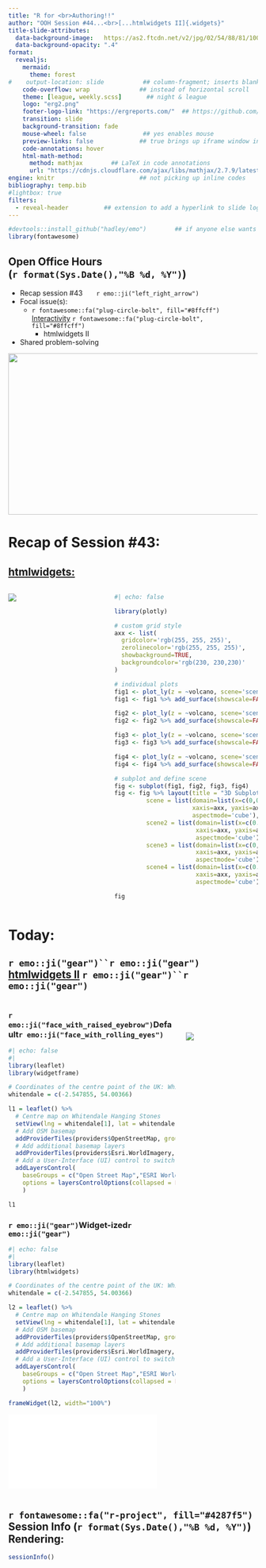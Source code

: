 ```yaml
---
title: "R for <br>Authoring!!" 
author: "OOH Session #44...<br>[...htmlwidgets II]{.widgets}" 
title-slide-attributes: 
  data-background-image:   https://as2.ftcdn.net/v2/jpg/02/54/88/81/1000_F_254888185_zN5cp9JpNTODOA00fWfaHHlj5KHK2c2s.jpg
  data-background-opacity: ".4"
format:
  revealjs:
    mermaid:
      theme: forest
#    output-location: slide           ## column-fragment; inserts blank 2nd slide
    code-overflow: wrap              ## instead of horizontal scroll
    theme: [league, weekly.scss]       ## night & league
    logo: "erg2.png"
    footer-logo-link: "https://ergreports.com/"  ## https://github.com/shafayetShafee/reveal-header#readme
    transition: slide
    background-transition: fade
    mouse-wheel: false                ## yes enables mouse
    preview-links: false             ## true brings up iframe window instead of "site"
    code-annotations: hover 
    html-math-method: 
      method: mathjax        ## LaTeX in code annotations
      url: "https://cdnjs.cloudflare.com/ajax/libs/mathjax/2.7.9/latest.js?config=TeX-MML-AM_CHTML"
engine: knitr                        ## not picking up inline codes
bibliography: temp.bib
#lightbox: true
filters: 
  - reveal-header          ## extension to add a hyperlink to slide logo
---
```


```r
#devtools::install_github("hadley/emo")        ## if anyone else wants to render
library(fontawesome)
```

## Open Office Hours <br>(`r format(Sys.Date(),"%B %d, %Y")`)

::: {layout="[80,20]"}
::: first-column
-   Recap session #43&nbsp;&nbsp;&nbsp;&nbsp;&nbsp;&nbsp;&nbsp;`r emo::ji("left_right_arrow")`
-   Focal issue(s):
    - `r fontawesome::fa("plug-circle-bolt", fill="#8ffcff")` [[Interactivity]{.electric}](https://quarto.org/docs/interactive/) `r fontawesome::fa("plug-circle-bolt", fill="#8ffcff")`
      + [htmlwidgets II]{.widgets}
-   Shared problem-solving
:::

::: second-column
:::

:::

![](img/title43.JPG){.absolute top="170" right="-120" width="600" height="325"}

# Recap of Session #43: 

## [[htmlwidgets:]{.widgets}](https://www.htmlwidgets.org/develop_sizing.html) 

:::: {.columns}

::: {.column width="40%"}
![](https://i.giphy.com/media/v1.Y2lkPTc5MGI3NjExeWd4YTA2NHdodHlzNnFwcGZoODljb2E4OTRtbnlzYXVzM2gydTU3biZlcD12MV9pbnRlcm5hbF9naWZfYnlfaWQmY3Q9Zw/6x0YwnavyPeqeAiZ2T/giphy.gif){.absolute left="-150" top="200"}
:::

::: {.column width="60%"}
```r
#| echo: false

library(plotly)

# custom grid style
axx <- list(
  gridcolor='rgb(255, 255, 255)',
  zerolinecolor='rgb(255, 255, 255)',
  showbackground=TRUE,
  backgroundcolor='rgb(230, 230,230)'
)

# individual plots
fig1 <- plot_ly(z = ~volcano, scene='scene1') 
fig1 <- fig1 %>% add_surface(showscale=FALSE)

fig2 <- plot_ly(z = ~volcano, scene='scene2') 
fig2 <- fig2 %>% add_surface(showscale=FALSE)

fig3 <- plot_ly(z = ~volcano, scene='scene3') 
fig3 <- fig3 %>% add_surface(showscale=FALSE)

fig4 <- plot_ly(z = ~volcano, scene='scene4') 
fig4 <- fig4 %>% add_surface(showscale=FALSE)

# subplot and define scene
fig <- subplot(fig1, fig2, fig3, fig4) 
fig <- fig %>% layout(title = "3D Subplots",
         scene = list(domain=list(x=c(0,0.5),y=c(0.5,1)),
                      xaxis=axx, yaxis=axx, zaxis=axx,
                      aspectmode='cube'),
         scene2 = list(domain=list(x=c(0.5,1),y=c(0.5,1)),
                       xaxis=axx, yaxis=axx, zaxis=axx,
                       aspectmode='cube'),
         scene3 = list(domain=list(x=c(0,0.5),y=c(0,0.5)),
                       xaxis=axx, yaxis=axx, zaxis=axx,
                       aspectmode='cube'),
         scene4 = list(domain=list(x=c(0.5,1),y=c(0,0.5)),
                       xaxis=axx, yaxis=axx, zaxis=axx,
                       aspectmode='cube'))

fig

```
:::
::::

# Today: 

## `r emo::ji("gear")``r emo::ji("gear")` [[htmlwidgets II]{.widgets}](https://www.htmlwidgets.org/develop_sizing.html) `r emo::ji("gear")``r emo::ji("gear")` 

:::: {.columns}

::: {.column width="70%"}

::: {.panel-tabset}

### `r emo::ji("face_with_raised_eyebrow")`Default`r emo::ji("face_with_rolling_eyes")` 

```r
#| echo: false
#| 
library(leaflet)
library(widgetframe)

# Coordinates of the centre point of the UK: Whitendale Hanging Stones
whitendale = c(-2.547855, 54.00366)

l1 = leaflet() %>%
  # Centre map on Whitendale Hanging Stones
  setView(lng = whitendale[1], lat = whitendale[2], zoom = 6) %>% 
  # Add OSM basemap
  addProviderTiles(providers$OpenStreetMap, group = "Open Street Map") %>% 
  # Add additional basemap layers
  addProviderTiles(providers$Esri.WorldImagery, group = "ESRI World Imagery") %>% 
  # Add a User-Interface (UI) control to switch layers
  addLayersControl(
    baseGroups = c("Open Street Map","ESRI World Imagery"),
    options = layersControlOptions(collapsed = FALSE)
    )

l1
```

### `r emo::ji("gear")`Widget-ized`r emo::ji("gear")`

```r
#| echo: false
#| 
library(leaflet)
library(htmlwidgets)

# Coordinates of the centre point of the UK: Whitendale Hanging Stones
whitendale = c(-2.547855, 54.00366)

l2 = leaflet() %>%
  # Centre map on Whitendale Hanging Stones
  setView(lng = whitendale[1], lat = whitendale[2], zoom = 6) %>% 
  # Add OSM basemap
  addProviderTiles(providers$OpenStreetMap, group = "Open Street Map") %>% 
  # Add additional basemap layers
  addProviderTiles(providers$Esri.WorldImagery, group = "ESRI World Imagery") %>% 
  # Add a User-Interface (UI) control to switch layers
  addLayersControl(
    baseGroups = c("Open Street Map","ESRI World Imagery"),
    options = layersControlOptions(collapsed = FALSE)
    )

frameWidget(l2, width="100%")

```

![](hc_gdpr.html)

:::

:::

::: {.column width="30%"}

<br>
<br>
<br>
![](https://i.giphy.com/media/v1.Y2lkPTc5MGI3NjExYjJ1aWV1OWppNWR3OXJzZXg0c2xtcWM1MjAyOHNpdmF3b2FydWFieCZlcD12MV9pbnRlcm5hbF9naWZfYnlfaWQmY3Q9Zw/G2MPcSmq0DZcs/giphy.gif)

:::

::::

## `r fontawesome::fa("r-project", fill="#4287f5")` Session Info (`r format(Sys.Date(),"%B %d, %Y")`) Rendering:

```r
sessionInfo()
```


